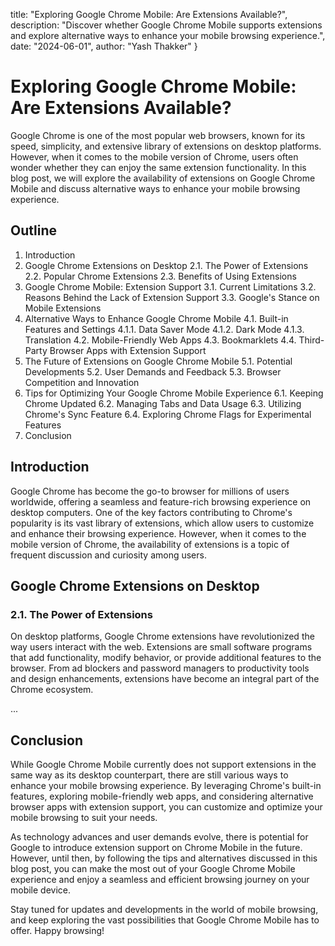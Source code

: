   title: "Exploring Google Chrome Mobile: Are Extensions Available?",
  description: "Discover whether Google Chrome Mobile supports extensions and explore alternative ways to enhance your mobile browsing experience.",
  date: "2024-06-01",
  author: "Yash Thakker"
}

# Exploring Google Chrome Mobile: Are Extensions Available?

Google Chrome is one of the most popular web browsers, known for its speed, simplicity, and extensive library of extensions on desktop platforms. However, when it comes to the mobile version of Chrome, users often wonder whether they can enjoy the same extension functionality. In this blog post, we will explore the availability of extensions on Google Chrome Mobile and discuss alternative ways to enhance your mobile browsing experience.

## Outline

1. Introduction
2. Google Chrome Extensions on Desktop
   2.1. The Power of Extensions
   2.2. Popular Chrome Extensions
   2.3. Benefits of Using Extensions
3. Google Chrome Mobile: Extension Support
   3.1. Current Limitations
   3.2. Reasons Behind the Lack of Extension Support
   3.3. Google's Stance on Mobile Extensions
4. Alternative Ways to Enhance Google Chrome Mobile
   4.1. Built-in Features and Settings
      4.1.1. Data Saver Mode
      4.1.2. Dark Mode
      4.1.3. Translation
   4.2. Mobile-Friendly Web Apps
   4.3. Bookmarklets
   4.4. Third-Party Browser Apps with Extension Support
5. The Future of Extensions on Google Chrome Mobile
   5.1. Potential Developments
   5.2. User Demands and Feedback
   5.3. Browser Competition and Innovation
6. Tips for Optimizing Your Google Chrome Mobile Experience
   6.1. Keeping Chrome Updated
   6.2. Managing Tabs and Data Usage
   6.3. Utilizing Chrome's Sync Feature
   6.4. Exploring Chrome Flags for Experimental Features
7. Conclusion

## Introduction

Google Chrome has become the go-to browser for millions of users worldwide, offering a seamless and feature-rich browsing experience on desktop computers. One of the key factors contributing to Chrome's popularity is its vast library of extensions, which allow users to customize and enhance their browsing experience. However, when it comes to the mobile version of Chrome, the availability of extensions is a topic of frequent discussion and curiosity among users.

## Google Chrome Extensions on Desktop

### 2.1. The Power of Extensions

On desktop platforms, Google Chrome extensions have revolutionized the way users interact with the web. Extensions are small software programs that add functionality, modify behavior, or provide additional features to the browser. From ad blockers and password managers to productivity tools and design enhancements, extensions have become an integral part of the Chrome ecosystem.

...

## Conclusion

While Google Chrome Mobile currently does not support extensions in the same way as its desktop counterpart, there are still various ways to enhance your mobile browsing experience. By leveraging Chrome's built-in features, exploring mobile-friendly web apps, and considering alternative browser apps with extension support, you can customize and optimize your mobile browsing to suit your needs.

As technology advances and user demands evolve, there is potential for Google to introduce extension support on Chrome Mobile in the future. However, until then, by following the tips and alternatives discussed in this blog post, you can make the most out of your Google Chrome Mobile experience and enjoy a seamless and efficient browsing journey on your mobile device.

Stay tuned for updates and developments in the world of mobile browsing, and keep exploring the vast possibilities that Google Chrome Mobile has to offer. Happy browsing!